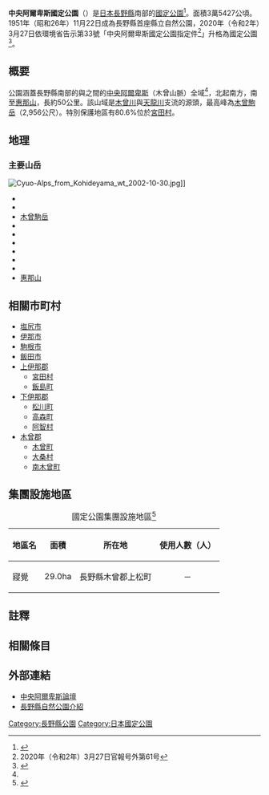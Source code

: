 {{Infobox protected area
| name            = 中央阿爾卑斯國定公園
| alt_name        = Chūō Alps Quasi-National Park<br>{{lang|ja|中央アルプス国定公園}}
| iucn_category   = V
| photo           = Mt.Kisokomagatake from Mt.Utsugidake 01.jpg
| photo_width     = 
| photo_caption   = [[木曾駒岳|木曾駒岳]]
| map             = Japan
| map_width       = 250
| location        = {{JPN}}[[長野縣|長野縣]]
| nearest_city    = 
| coordinates     = {{coord|35|47|21.98|N|137|48|15.98|E|type:landmark|display=inline,title}}
| area            = {{convert|351.16|sqkm|sqmi}}<ref>{{Cite web |url=https://www.env.go.jp/park/doc/data/quasi/qnp_2.pdf |title=国定公園地種区分別面積 |year=2016 |format=PDF |publisher=[[環境省|環境省]] |accessdate=2016-08-24 |archive-date=2020-12-08 |archive-url=https://web.archive.org/web/20201208084302/https://www.env.go.jp/park/doc/data/quasi/qnp_2.pdf |dead-url=no }}</ref>
| established     = 2020年3月27日
| visitation_num  =
| visitation_year =
| visitation_ref  = 
| governing_body  = 長野縣廳
| url             = http://www.pref.hokkaido.lg.jp/ks/skn/environ/parks/abashiri.htm
}}

'''中央阿爾卑斯國定公園'''（{{jpn|j=中央アルプス国定公園|hg=ちゅうおうあるぷすこくていこうえん|rm=Chūō Arupusu Kokutei Kōen}}）是[[日本|日本]][[長野縣|長野縣]]南部的[[國定公園|國定公園]]<ref name="nagano">{{Cite web |url=http://www.pref.nagano.lg.jp/kankyo/hogo/ranger/H21kouenzu.pdf |title=長野県の自然公園・県自然環境保全地域等の位置 |publisher=長野県 |date=2009-04-01 |format=PDF |accessdate=2012-01-21 |archive-date=2012-02-21 |archive-url=https://web.archive.org/web/20120221134750/http://www.pref.nagano.lg.jp/kankyo/hogo/ranger/H21kouenzu.pdf |dead-url=no }}</ref>。面積3萬5427公頃。1951年（昭和26年）11月22日成為長野縣首座縣立自然公園，2020年（令和2年）3月27日依環境省告示第33號「中央阿爾卑斯國定公園指定件<ref>2020年（令和2年）3月27日官報号外第61号</ref>」升格為國定公園<ref>{{Cite news |url=https://www.shinmai.co.jp/news/nagano/20200328/KT200327ATI090028000.php |title=中央アルプス　国定公園に |newspaper=信毎web |publisher=信濃毎日新聞社 |date=2020-03-28 |accessdate=2020-03-29 |archive-date=2020-04-04 |archive-url=https://web.archive.org/web/20200404140012/https://www.shinmai.co.jp/news/nagano/20200328/KT200327ATI090028000.php |dead-url=no }}</ref>。

== 概要 ==
公園涵蓋長野縣南部的{{link-ja|木曾谷|木曽谷}}與{{link-ja|伊那谷|伊那谷}}之間的[[木曾山脈|中央阿爾卑斯]]（木曾山脈）全域<ref name="nagano" />，北起{{link-ja|權兵衛峠|権兵衛峠}}南方，南至[[惠那山|惠那山]]，長約50公里。該山域是[[木曾川|木曾川]]與[[天龍川|天龍川]]支流的源頭，最高峰為[[木曾駒岳|木曾駒岳]]（2,956公尺）。特別保護地區有80.6%位於[[宮田村|宮田村]]。

== 地理 ==
=== 主要山岳 ===
[[File:Cyuo-Alps_from_Kohideyama_wt_2002-10-30.jpg|thumb]]]]
* {{link-ja|經岳 (長野縣)|経ヶ岳 (長野県)|經岳}}
* {{link-ja|將棊頭山|将棊頭山}}
* [[木曾駒岳|木曾駒岳]]
* {{link-ja|寶劍岳|将棊頭山}}
* {{link-ja|空木岳}}
* {{link-ja|南駒岳|南駒ヶ岳}}
* {{link-ja|越百山|越百山}}
* {{link-ja|安平路山|安平路山}}
* {{link-ja|摺古木山|摺古木山}}
* [[惠那山|惠那山]]
<!-- *[[南木曽岳|南木曽岳]] 県自然環境保全地域-->

== 相關市町村 ==
* [[塩尻市|塩尻市]]
* [[伊那市|伊那市]]
* [[駒根市|駒根市]]
*  [[飯田市|飯田市]]
*[[上伊那郡|上伊那郡]]
** [[宮田村|宮田村]]
** [[飯島町|飯島町]]
* [[下伊那郡|下伊那郡]]
** [[松川町|松川町]]
** [[高森町_(長野縣)|高森町]]
** [[阿智村|阿智村]]
* [[木曾郡|木曾郡]]
** [[木曾町|木曾町]]
** [[大桑村|大桑村]]
** [[南木曾町|南木曾町]]
== 集團設施地區 ==
{| class="wikitable" style="text-align:left; font-size:95%"
|+ 國定公園集團設施地區<ref>{{Cite web |url=http://www.env.go.jp/park/doc/data/quasi/qnp_7.pdf |title=国定公園集団施設地区 |year=2020 |format=PDF |publisher=環境省 |accessdate=2020-10-17 |archive-date=2020-12-08 |archive-url=https://web.archive.org/web/20201208084333/http://www.env.go.jp/park/doc/data/quasi/qnp_7.pdf |dead-url=no }}</ref>
!地區名
!面積
!所在地
!使用人數（人）
|-
|寢覺||29.0ha||長野縣木曾郡上松町||<div style="text-align: center;">－</div>
|}

== 註釋 ==
{{reflist}}

==相關條目==

== 外部連結 ==
{{commonscat|Kiso Mountains|中央阿爾卑斯}}
* [https://chuoalps-forum.com/ 中央阿爾卑斯論壇] {{Wayback|url=https://chuoalps-forum.com/ |date=20210113220702 }}
* [https://www.pref.nagano.lg.jp/shizenhogo/kurashi/shizen/koen/syoukai.html 長野縣自然公園介紹]{{Wayback|url=https://www.pref.nagano.lg.jp/shizenhogo/kurashi/shizen/koen/syoukai.html |date=20161117145115 }}

{{国定公园列表}}
{{DEFAULTSORT:Chūō Arupusu Kokutei Kōen}}
[[Category:長野縣公園|Category:長野縣公園]]
[[Category:日本國定公園|Category:日本國定公園]]